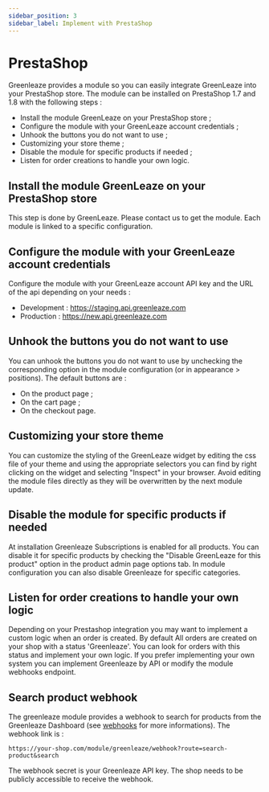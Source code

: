 ```yaml
---
sidebar_position: 3
sidebar_label: Implement with PrestaShop
---
```


# PrestaShop

Greenleaze provides a module so you can easily integrate GreenLeaze into your PrestaShop store.
The module can be installed on PrestaShop 1.7 and 1.8 with the following steps :

- Install the module GreenLeaze on your PrestaShop store ;
- Configure the module with your GreenLeaze account credentials ;
- Unhook the buttons you do not want to use ;
- Customizing your store theme ;
- Disable the module for specific products if needed ;
- Listen for order creations to handle your own logic.

## Install the module GreenLeaze on your PrestaShop store

This step is done by GreenLeaze. Please contact us to get the module. Each module is linked to a specific configuration.

## Configure the module with your GreenLeaze account credentials

Configure the module with your GreenLeaze account API key and the URL of the api depending on your needs :

- Development : https://staging.api.greenleaze.com
- Production : https://new.api.greenleaze.com

## Unhook the buttons you do not want to use

You can unhook the buttons you do not want to use by unchecking the corresponding option in the module configuration (or in appearance > positions).
The default buttons are :

- On the product page ;
- On the cart page ;
- On the checkout page.

## Customizing your store theme

You can customize the styling of the GreenLeaze widget by editing the css file of your theme and using the appropriate selectors you can find by right clicking on the widget and selecting "Inspect" in your browser. Avoid editing the module files directly as they will be overwritten by the next module update.

## Disable the module for specific products if needed

At installation Greenleaze Subscriptions is enabled for all products. You can disable it for specific products by checking the "Disable GreenLeaze for this product" option in the product admin page options tab.
In module configuration you can also disable Greenleaze for specific categories.

## Listen for order creations to handle your own logic

Depending on your Prestashop integration you may want to implement a custom logic when an order is created. By default All orders are created on your shop with a status 'Greenleaze'. You can look for orders with this status and implement your own logic.
If you prefer implementing your own system you can implement Greenleaze by API or modify the module webhooks endpoint.

## Search product webhook

The greenleaze module provides a webhook to search for products from the Greenleaze Dashboard (see [webhooks](/docs/webhooks) for more informations).
The webhook link is :

```
https://your-shop.com/module/greenleaze/webhook?route=search-product&search
```

The webhook secret is your Greenleaze API key. The shop needs to be publicly accessible to receive the webhook.
